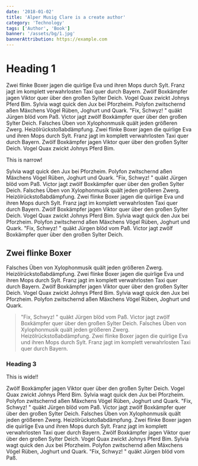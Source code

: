 ```yaml
---
date: '2018-01-02'
title: 'Alper Musig Clare is a create author'
category: 'Technology'
tags: ['Author', 'Book']
banner: '/assets/bg/1.jpg'
bannerAttribution: https://example.com
---
```



# Heading 1

Zwei flinke Boxer jagen die quirlige Eva und ihren Mops durch Sylt. Franz jagt im komplett verwahrlosten Taxi quer durch Bayern. Zwölf Boxkämpfer jagen Viktor quer über den großen Sylter Deich. Vogel Quax zwickt Johnys Pferd Bim. Sylvia wagt quick den Jux bei Pforzheim. Polyfon zwitschernd aßen Mäxchens Vögel Rüben, Joghurt und Quark. "Fix, Schwyz! " quäkt Jürgen blöd vom Paß. Victor jagt zwölf Boxkämpfer quer über den großen Sylter Deich. Falsches Üben von Xylophonmusik quält jeden größeren Zwerg. Heizölrückstoßabdämpfung. Zwei flinke Boxer jagen die quirlige Eva und ihren Mops durch Sylt. Franz jagt im komplett verwahrlosten Taxi quer durch Bayern. Zwölf Boxkämpfer jagen Viktor quer über den großen Sylter Deich. Vogel Quax zwickt Johnys Pferd Bim.

<Narrow>

This is narrow!

Sylvia wagt quick den Jux bei Pforzheim. Polyfon zwitschernd aßen Mäxchens Vögel Rüben, Joghurt und Quark. "Fix, Schwyz! " quäkt Jürgen blöd vom Paß. Victor jagt zwölf Boxkämpfer quer über den großen Sylter Deich. Falsches Üben von Xylophonmusik quält jeden größeren Zwerg. Heizölrückstoßabdämpfung. Zwei flinke Boxer jagen die quirlige Eva und ihren Mops durch Sylt. Franz jagt im komplett verwahrlosten Taxi quer durch Bayern. Zwölf Boxkämpfer jagen Viktor quer über den großen Sylter Deich. Vogel Quax zwickt Johnys Pferd Bim. Sylvia wagt quick den Jux bei Pforzheim. Polyfon zwitschernd aßen Mäxchens Vögel Rüben, Joghurt und Quark. "Fix, Schwyz! " quäkt Jürgen blöd vom Paß. Victor jagt zwölf Boxkämpfer quer über den großen Sylter Deich.

</Narrow>

## Zwei flinke Boxer

Falsches Üben von Xylophonmusik quält jeden größeren Zwerg. Heizölrückstoßabdämpfung. Zwei flinke Boxer jagen die quirlige Eva und ihren Mops durch Sylt. Franz jagt im komplett verwahrlosten Taxi quer durch Bayern. Zwölf Boxkämpfer jagen Viktor quer über den großen Sylter Deich. Vogel Quax zwickt Johnys Pferd Bim. Sylvia wagt quick den Jux bei Pforzheim. Polyfon zwitschernd aßen Mäxchens Vögel Rüben, Joghurt und Quark.

> "Fix, Schwyz! " quäkt Jürgen blöd vom Paß. Victor jagt zwölf Boxkämpfer quer über den großen Sylter Deich. Falsches Üben von Xylophonmusik quält jeden größeren Zwerg. Heizölrückstoßabdämpfung. Zwei flinke Boxer jagen die quirlige Eva und ihren Mops durch Sylt. Franz jagt im komplett verwahrlosten Taxi quer durch Bayern.

### Heading 3

<Wide>

This is wide!!

Zwölf Boxkämpfer jagen Viktor quer über den großen Sylter Deich. Vogel Quax zwickt Johnys Pferd Bim. Sylvia wagt quick den Jux bei Pforzheim. Polyfon zwitschernd aßen Mäxchens Vögel Rüben, Joghurt und Quark. "Fix, Schwyz! " quäkt Jürgen blöd vom Paß. Victor jagt zwölf Boxkämpfer quer über den großen Sylter Deich. Falsches Üben von Xylophonmusik quält jeden größeren Zwerg. Heizölrückstoßabdämpfung. Zwei flinke Boxer jagen die quirlige Eva und ihren Mops durch Sylt. Franz jagt im komplett verwahrlosten Taxi quer durch Bayern. Zwölf Boxkämpfer jagen Viktor quer über den großen Sylter Deich. Vogel Quax zwickt Johnys Pferd Bim. Sylvia wagt quick den Jux bei Pforzheim. Polyfon zwitschernd aßen Mäxchens Vögel Rüben, Joghurt und Quark. "Fix, Schwyz! " quäkt Jürgen blöd vom Paß.

</Wide>
